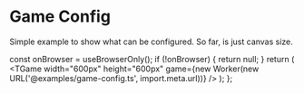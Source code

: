 # Game Config

Simple example to show what can be configured.
So far, is just canvas size.


  const onBrowser = useBrowserOnly();
  if (!onBrowser) {
    return null;
  }
  return (
    <TGame
      width="600px"
      height="600px"
      game={new Worker(new URL('@examples/game-config.ts', import.meta.url))}
    />
  );
};

<Game />
